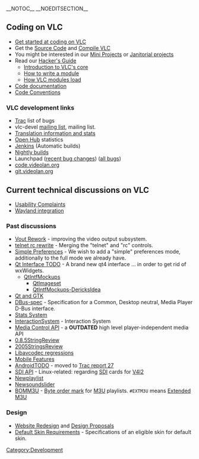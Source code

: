 __NOTOC__ __NOEDITSECTION__
<!-- Beginning of the banner section -->
{{Banner
|description=A directory of everything to do with the development of VideoLAN's projects.<br />
Check [[VLC media player|VLC's page]] to get info on VLC.
|links=
* [[VideoLAN]]
* [[VLC media player]]
** [https://addons.videolan.org Add-ons]
* [[Documentation:Documentation|Documentation]]
* [[VideoLAN_Sites#Developers|Developers' Sites]]
|links2=
* [https://www.videolan.org/developers Developer Zone]
* [https://nightlies.videolan.org Nightly builds]
* [https://jenkins.videolan.org Automatic builds]
|links3=
* [https://trac.videolan.org Trac, bugs, features, roadmap]
* [https://www.videolan.org/videolan/mirrors.html Mirrors check]
* [ftp://ftp.videolan.org/pub/videolan/ Main FTP]
}}
<!-- End of the banner section -->

== Coding on VLC ==
* [[Getting Started At Coding|Get started at coding on VLC]]
* Get the [[GetTheSource|Source Code]] and [[Compile VLC]]
* You might be interested in our [[Mini Projects]] or [[GCodeIn_Ideas|Janitorial projects]]
* Read our [[Hacker_Guide|Hacker's Guide]]
** [[Hacker_Guide/Core|Introduction to VLC's core]]
** [[Hacker Guide/How To Write a Module|How to write a module]]
** [[Documentation:VLC_Modules_Loading|How VLC modules load]]
* [https://www.videolan.org/developers/vlc/doc/doxygen/html/ Code documentation]
* [[Code Conventions]]

=== VLC development links ===
* [https://trac.videolan.org/vlc/ Trac] list of bugs
* vlc-devel [https://www.videolan.org/developers/lists.html mailing list], mailing list.
* [https://www.videolan.org/developers/i18n/ Translation information and stats]
* [https://www.openhub.net/p/vlc Open Hub] statistics
* [https://jenkins.videolan.org Jenkins] (Automatic builds)
* [[Nightly build]]s
* Launchpad ([https://bugs.launchpad.net/distros/ubuntu/+source/vlc/+bugs?field.searchtext=vlc&orderby=-date_last_updated&search=Search&field.status%3Alist=Unconfirmed&field.status%3Alist=Confirmed&field.status%3Alist=In+Progress&field.status%3Alist=Needs+Info&field.status%3Alist=Fix+Committed&field.assignee=&field.owner=&field.omit_dupes=on&field.has_patch=&field.has_no_package= recent bug changes]) ([https://bugs.launchpad.net/distros/ubuntu/+source/vlc/+bugs all bugs])
* [https://code.videolan.org/ code.videolan.org]
* [https://git.videolan.org/ git.videolan.org]

== Current technical discussions on VLC ==
* [[Usability Complaints]]
* [[WaylandIntegration|Wayland integration]]

=== Past discussions ===
* [[VoutRework|Vout Rework]] - improving the video output subsystem.
* [[telnet rc rewrite]] - Merging the "telnet" and "rc" controls.
* [[SimplePreferences|Simple Preferences]] - We wish to add a "simple" preferences mode, additionally to the full mode we already have.
* [[QtIntfTODO|Qt Interface TODO]] - A brand new qt4 interface ... in order to get rid of wxWidgets.
** [[QtIntfMockups]]
*** [[QtImageset]]
*** [[QtIntfMockups-DericksIdea]]
* [[Qt and GTK]]
* [[DBus-spec]] - Specification for a Common, Desktop neutral, Media Player D-Bus interface.
* [[StatsSystem |Stats System]]
* [[InteractionSystem]] - Interaction System
* [[MediaControlAPI|Media Control API]] - a '''OUTDATED''' high level player-independent media API 
* [[0.8.5StringReview]]
* [[2005StringsReview]]
* [[Libavcodec regressions]]
* [[Mobile Features]]
* [[AndroidTODO]] - moved to [https://trac.videolan.org/vlc/report/27 Trac report 27]
* [[SDI API]] - Linux-related: regarding [[wikipedia:Serial digital interface|SDI]] cards for [[V4l2]]
* [[Newplaylist]]
* [[Newsoundslider]]
* [[BOMM3U]] - [[wikipedia:Byte order mark|Byte order mark]] for [[M3U]] playlists. <code>#EXTM3U</code> means [[wikipedia:M3U#Extended_M3U|Extended M3U]]

=== Design ===
* [[WebsiteRedesign|Website Redesign]] and [[WebsiteDesign|Design Proposals]]
* [[DefaultSkinRequirements|Default Skin Requirements]] - Specifications of an eligible skin for default skin.

[[Category:Development]]